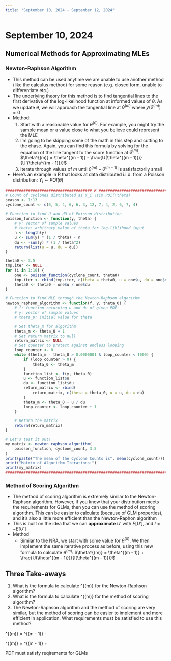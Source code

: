 ```yaml
---
title: "September 10, 2024 - September 12, 2024"
---
```


# September 10, 2024


## Numerical Methods for Approximating MLEs

### Newton-Raphson Algorithm

* This method can be used anytime we are unable to use another method (like the calculus method) for some reason (e.g. closed form, unable to differentiate etc.)
* The underlying theory for this method is to find tangential lines to the first derivative of the log-likelihood function at informed values of $\theta$. As we update $\theta$, we will approach the tangential line at $\theta^{(m)}$ where $y(\theta^{(m)}) = 0$
* Method:
  1. Start with a reasonable value for $\theta^{(0)}$. For example, you might try the sample mean or a value close to what you believe could represent the MLE
  2. I'm going to be skipping some of the math in this step and cutting to the chase. Again, you can find this formula by solving for the equation of the line tangent to the score function at $\theta^{(m)}$. $\theta^{(m)} = \theta^{(m - 1)} - \frac{U(\theta^{(m - 1)})}{U'(\theta^{(m - 1)})}$
  3. Iterate through values of $m$ until $\theta^{(m)} - \theta^{(m - 1)}$ is satisfactorily small
* Here's an example in R that looks at data distributed i.i.d. from a Poisson distribution: $Y_i \sim POI(\theta)$

```r
###################################### R ######################################
# Count of cyclones distributed as Y_i \sim POI(\theta)
season <- 1:13
cyclone_count <- c(6, 5, 4, 6, 6, 3, 12, 7, 4, 2, 6, 7, 4)

# Function to find U and dU of Poisson distribution
poisson_function <- function(y, theta) {
    # y: vector of sample values
    # theta: arbitrary value of theta for log-liklihood input
    n <- length(y)
    u <- sum(y) * (1 / theta) - n
    du <- -sum(y) * (1 / theta^2)
    return(list(u = u, du = du))
}

theta0 <- 3.5
tmp.iter <- NULL
for (i in 1:10) {
    one <- poisson_function(cyclone_count, theta0)
    tmp.iter <- rbind(tmp.iter, c(theta = theta0, u = one$u, du = one$du))
    theta0 <- theta0 - one$u / one$du
}

# Function to find MLE through the Newton-Raphson algorithm
newton_raphson_algorithm <- function(f, y, theta_0) {
    # f: function returning u and du of given PDF
    # y: vector of sample values
    # theta_0: initial value for theta

    # Set theta_m for algorithm
    theta_m <- theta_0 + 1
    # Set return matrix to null
    return_matrix <- NULL
    # Set counter to protect against endless looping
    loop_counter <- 0
    while (theta_m - theta_0 > 0.0000001 & loop_counter < 1000) {
        if (loop_counter > 0) {
            theta_0 <- theta_m
        }
        function_list <- f(y, theta_0)
        u <- function_list$u
        du <- function_list$du
        return_matrix <- rbind(
            return_matrix, c(theta = theta_0, u = u, du = du)
        )
        theta_m <- theta_0 - u / du
        loop_counter <- loop_counter + 1
    }

    # Return the matrix
    return(return_matrix)
}

# Let's test it out!
my_matrix <- newton_raphson_algorithm(
    poisson_function, cyclone_count, 3.5
)
print(paste("The mean of the Cyclone Counts is", mean(cyclone_count)))
print("Matrix of Algorithm Iterations:")
print(my_matrix)
###############################################################################
```


### Method of Scoring Algorithm

* The method of scoring algorithm is extremely similar to the Newton-Raphson algorithm. However, if you know that your distribution meets the requirements for GLMs, then you can use the method of scoring algorithm. This can be easier to calculate (because of GLM properties), and it's also a little more efficient than the Newton-Raphon algorithm
* This is built on the idea that we can **approximate** $U'$ with $E[U']$, and $I = -E[U']$
* Method
  * Similar to the NRA, we start with some value for $\theta^{(0)}$. We then implement the same iterative process as before, using this new formula to calculate $\theta^{(m)}$: $\theta^{(m)} = \theta^{(m - 1)} + \frac{U(\theta^{(m - 1)})}{I(\theta^{(m - 1)})}$

## Three Take-aways

1. What is the formula to calculate \theta^{(m)} for the Newton-Raphson algorithm? 
2. What is the formula to calculate \theta^{(m)} for the method of scoring algorithm?
3. The Newton-Raphson algorithm and the method of scoring are very similar, but the method of scoring can be easier to implement and more efficient in application. What requirements must be satisfied to use this method?

\theta^{(m)} = \theta^{(m - 1)} - \frac{U(\theta^{(m - 1)})}{U'(\theta^{(m - 1)})}

\theta^{(m)} = \theta^{(m - 1)} + \frac{U(\theta^{(m - 1)})}{I(\theta^{(m - 1)})}

PDF must satisfy reqirements for GLMs